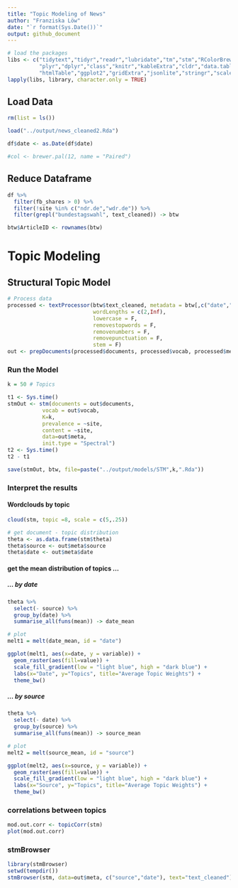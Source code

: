 ```yaml
---
title: "Topic Modeling of News"
author: "Franziska Löw"
date: "`r format(Sys.Date())`"
output: github_document
---
```


```r
# load the packages
libs <- c("tidytext","tidyr","readr","lubridate","tm","stm","RColorBrewer","topicmodels",
          "plyr","dplyr","class","knitr","kableExtra","cldr","data.table",
          "htmlTable","ggplot2","gridExtra","jsonlite","stringr","scales","rjson")
lapply(libs, library, character.only = TRUE)
```

## Load Data
```r
rm(list = ls())

load("../output/news_cleaned2.Rda")

df$date <- as.Date(df$date)

#col <- brewer.pal(12, name = "Paired")
```

## Reduce Dataframe
```r
df %>%
  filter(fb_shares > 0) %>%
  filter(!site %in% c("ndr.de","wdr.de")) %>%
  filter(grepl("bundestagswahl", text_cleaned)) -> btw

btw$ArticleID <- rownames(btw)
```

# Topic Modeling

## Structural Topic Model

```r
# Process data
processed <- textProcessor(btw$text_cleaned, metadata = btw[,c("date","site","text_cleaned","text")],
                           wordLengths = c(2,Inf),
                           lowercase = F,
                           removestopwords = F,
                           removenumbers = F,
                           removepunctuation = F,
                           stem = F)
out <- prepDocuments(processed$documents, processed$vocab, processed$meta)
```

### Run the Model 
```r
k = 50 # Topics

t1 <- Sys.time()
stmOut <- stm(documents = out$documents, 
           vocab = out$vocab, 
           K=k, 
           prevalence = ~site, 
           content = ~site, 
           data=out$meta, 
           init.type = "Spectral")
t2 <- Sys.time()
t2 - t1

save(stmOut, btw, file=paste("../output/models/STM",k,".Rda"))


```

### Interpret the results

#### Wordclouds by topic
```r
cloud(stm, topic =8, scale = c(5,.25))
```

```r
# get document - topic distribution 
theta <- as.data.frame(stm$theta)
theta$source <- out$meta$source
theta$date <- out$meta$date
```

#### get the mean distribution of topics  ...
##### ... by date
```r
theta %>% 
  select(- source) %>%
  group_by(date) %>% 
  summarise_all(funs(mean)) -> date_mean

# plot 
melt1 = melt(date_mean, id = "date")

ggplot(melt1, aes(x=date, y = variable)) +   
  geom_raster(aes(fill=value)) + 
  scale_fill_gradient(low = "light blue", high = "dark blue") +
  labs(x="Date", y="Topics", title="Average Topic Weights") + 
  theme_bw() 

```

##### ... by source
```r
theta %>% 
  select(- date) %>%
  group_by(source) %>% 
  summarise_all(funs(mean)) -> source_mean

# plot 
melt2 = melt(source_mean, id = "source")

ggplot(melt2, aes(x=source, y = variable)) +   
  geom_raster(aes(fill=value)) + 
  scale_fill_gradient(low = "light blue", high = "dark blue") +
  labs(x="Source", y="Topics", title="Average Topic Weights") + 
  theme_bw() 

```

### correlations between topics
```r
mod.out.corr <- topicCorr(stm)
plot(mod.out.corr)
```

### stmBrowser
```r
library(stmBrowser)
setwd(tempdir())
stmBrowser(stm, data=out$meta, c("source","date"), text="text_cleaned")

```
